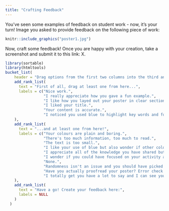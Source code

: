 ---
title: "Crafting Feedback"
---

You've seen some examples of feedback on student work - now, it's your turn! Image you asked to provide feedback on the following piece of work:

::: {}
```{r, echo=FALSE, out.extra='style= padding:10px;'}
knitr::include_graphics("poster1.jpg")
```
:::

Now, craft some feedback! Once you are happy with your creation, take a screenshot and submit it to this link: X.

```{r echo=FALSE}
library(sortable)
library(htmltools)
bucket_list(
    header = "Drag options from the first two columns into the third and craft some feedback!",
    add_rank_list(
      text = "First of all, drag at least one from here...",
      labels = c("Nice work.", 
                 "I really appreciate how you gave a fun example.",
                 "I like how you layed out your poster in clear sections using boxes.",
                 "I liked your title.",
                 "Your content is accurate.",
                 "I noticed you used blue to highlight key words and focus the readers' attention")
    ),
    add_rank_list(
      text = "...and at least one from here!",
      labels = c("Your colours are plain and boring.", 
                 "There's too much information, too much to read.", 
                 "The text is too small.", 
                 "I like your use of blue but also wonder if other colours would help draw the audience's attention?",
                 "I appreciate all of the knowledge you have shared but feel a more directed focus would have portrayed your point more impactfully.", 
                 "I wonder if you could have focused on your activity and reduced the written content as I feel the activity is a real strength of your poster.", 
                 "None.", 
                 "Randomness isn't an issue and you should have picked a better topic.", 
                 "Have you actually proofread your poster? Error check!",
                 "I totally get you have a lot to say and I can see you are really passionate about this topic, but as someone new to these ideas, the wealth of information is a little overwhelming. Have you considered including a link to more information?")
    ),
    add_rank_list(
      text = "Have a go! Create your feedback here:",
      labels = NULL
    )
  )
```

